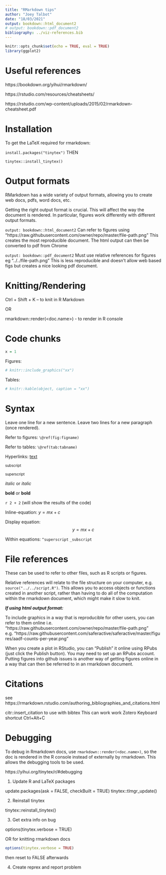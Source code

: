 ```yaml
---
title: "RMarkdown tips"
author: "Joey Talbot"
date: "18/03/2021"
output: bookdown::html_document2
# output: bookdown::pdf_document2
bibliography: ../viz-references.bib
---
```


```r
knitr::opts_chunk$set(echo = TRUE, eval = TRUE)
library(ggplot2)
```

# Useful references

https://bookdown.org/yihui/rmarkdown/

https://rstudio.com/resources/cheatsheets/

https://rstudio.com/wp-content/uploads/2015/02/rmarkdown-cheatsheet.pdf

# Installation
 
To get the LaTeX required for rmarkdown:

`install.packages("tinytex")` THEN

`tinytex::install_tinytex()`

# Output formats

RMarkdown has a wide variety of output formats, allowing you to create web docs, pdfs, word docs, etc.
 
Getting the right output format is crucial. 
This will affect the way the document is rendered.
In particular, figures work differently with different output formats.

`output: bookdown::html_document2`
Can refer to figures using "https://raw.githubusercontent.com/owner/repo/master/file-path.png"
This creates the most reproducible document.
The html output can then be converted to pdf from Chrome

`output: bookdown::pdf_document2`
Must use relative references for figures eg "../../file-path.png"
This is less reproducible and doesn't allow web based figs but creates a nice looking pdf document.

# Knitting/Rendering

Ctrl + Shift + K – to knit in R Markdown

OR 

rmarkdown::render(<doc.name>) - to render in R console

# Code chunks

```r
x = 1
```

Figures:
```r
# knitr::include_graphics("xx")
```
 
Tables:
```r
# knitr::kable(object, caption = "xx")
```

# Syntax

Leave one line for a new sentence.
Leave two lines for a new paragraph (once rendered).
 
Refer to figures: `\@ref(fig:figname)`

Refer to tables: `\@ref(tab:tabname)`

Hyperlinks:
[text](link)

~subscript~

^superscript^

_italic_ or *italic*

__bold__ or **bold**

`r 2 + 2` (will show the results of the code)

Inline-equation:
$y = mx + c$

Display equation:
$$y = mx + c$$

Within equations:
`^superscript`
`_subscript`

# File references

These can be used to refer to other files, such as R scripts or figures.

Relative references will relate to the file structure on your computer, e.g.
`source("../../script.R")`.
This allows you to access objects or functions created in another script, rather than having to do all of the computation within the rmarkdown document, which might make it slow to knit.

**_If using html output format:_**

To include graphics in a way that is reproducible for other users, you can refer to them online i.e.
"https://raw.githubusercontent.com/owner/repo/master/file-path.png"
e.g. "https://raw.githubusercontent.com/saferactive/saferactive/master/figures/aadf-counts-per-year.png"

When you create a plot in RStudio, you can "Publish" it online using RPubs (just click the Publish button).
You may need to set up an RPubs account.
Putting figures into github issues is another way of getting figures online in a way that can then be referred to in an rmarkdown document.

# Citations

see https://rmarkdown.rstudio.com/authoring_bibliographies_and_citations.html

citr::insert_citation to use with bibtex
This can work work Zotero
Keyboard shortcut Ctrl+Alt+C

# Debugging

To debug in Rmarkdown docs, use `rmarkdown::render(<doc.name>)`, so the doc is rendered in the R console instead of externally by rmarkdown.
This allows the debugging tools to be used.
 
https://yihui.org/tinytex/r/#debugging

1) Update R and LaTeX packages

update.packages(ask = FALSE, checkBuilt = TRUE)
tinytex::tlmgr_update()

2) Reinstall tinytex

tinytex::reinstall_tinytex()

3) Get extra info on bug

options(tinytex.verbose = TRUE)

OR for knitting rmarkdown docs

```r
options(tinytex.verbose = TRUE)
```

then reset to FALSE afterwards

4) Create reprex and report problem

